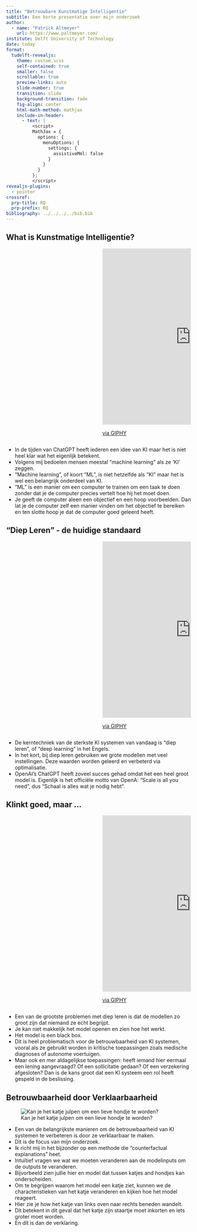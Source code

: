 ```yaml
---
title: "Betrouwbare Kunstmatige Intelligentie"
subtitle: Een korte presentatie over mijn onderzoek
author: 
  - name: "Patrick Altmeyer"
    url: https://www.paltmeyer.com/
institute: Delft University of Technology
date: today
format: 
  tudelft-revealjs:
    theme: custom.scss
    self-contained: true
    smaller: false
    scrollable: true
    preview-links: auto
    slide-number: true
    transition: slide
    background-transition: fade
    fig-align: center
    html-math-method: mathjax
    include-in-header:
      - text: |
          <script>
          MathJax = {
            options: {
              menuOptions: {
                settings: {
                  assistiveMml: false
                }
              }
            }
          };
          </script>
revealjs-plugins:
  - pointer
crossref: 
  prp-title: RQ
  prp-prefix: RQ
bibliography: ../../../../bib.bib
---
```


## What is Kunstmatige Intelligentie?

::::{.columns}::::
:::{.column width='50%'}
:::
:::{.column width='50%'}
<iframe src="https://giphy.com/embed/7VzgMsB6FLCilwS30v" width="480" height="480" frameBorder="0" class="giphy-embed" allowFullScreen></iframe><p><a href="https://giphy.com/gifs/visuals-network-connectivity-7VzgMsB6FLCilwS30v">via GIPHY</a></p>
:::
::::

::: {.notes}
- In de tijden van ChatGPT heeft iederen een idee van KI maar het is niet heel klar wat het eigenlijk betekent. 
- Volgens mij bedoelen mensen meestal "machine learning" als ze 'KI' zeggen.
- "Machine learning", of koort "ML", is niet hetzelfde als "KI" maar het is wel een belangrijk onderdeel van KI.
- "ML" is een manier om een computer te trainen om een taak te doen zonder dat je de computer precies vertelt hoe hij het moet doen.
- Je geeft de computer aleen een objectief en een hoop voorbeelden. Dan lat je de computer zelf een manier vinden om het objectief te bereiken en ten slotte hoop je dat de computer goed geleerd heeft.
:::

## "Diep Leren" - de huidige standaard

::::{.columns}::::
:::{.column width='50%'}
:::
:::{.column width='50%'}
<iframe src="https://giphy.com/embed/FrP0lAepi75Iq7TuIv" width="480" height="480" frameBorder="0" class="giphy-embed" allowFullScreen></iframe><p><a href="https://giphy.com/gifs/poseonfx-FrP0lAepi75Iq7TuIv">via GIPHY</a></p>
:::
::::

::: {.notes}

- De kerntechniek van de sterkste KI systemen van vandaag is "diep leren", of "deep learning" in het Engels.
- In het kort, bij diep leren gebruiken we grote modellen met veel instellingen. Deze waarden worden geleerd en verbeterd via optimalisatie.
- OpenAI's ChatGPT heeft zoveel succes gehad omdat het een heel groot model is. Eigenlijk is het officiële motto van OpenA: "Scale is all you need", dus "Schaal is alles wat je nodig hebt".

:::

## Klinkt goed, maar ...

::::{.columns}::::
:::{.column width='50%'}
:::
:::{.column width='50%'}
<iframe src="https://giphy.com/embed/tFbqLtkRIt7vMcY2V4" width="480" height="480" frameBorder="0" class="giphy-embed" allowFullScreen></iframe><p><a href="https://giphy.com/gifs/vraag-alliander-qirion-tFbqLtkRIt7vMcY2V4">via GIPHY</a></p>
:::
::::

::: {.notes}

- Een van de grootste problemen met diep leren is dat de modellen zo groot zijn dat niemand ze echt begrijpt.
- Je kan niet makkelijk het model openen en zien hoe het werkt.
- Het model is een black box.
- Dit is heel problematisch voor de betrouwbaarheid van KI systemen, vooral als ze gebruikt worden in kritische toepassingen zoals medische diagnoses of autonome voertuigen.
- Maar ook en mer aldagelijkse toepassingen: heeft iemand hier eermaal een lening aangevraagd? Of een sollicitatie gedaan? Of een verzekering afgesloten? Dan is de kans groot dat een KI systeem een rol heeft gespeld in de beslissing.

:::

## Betrouwbaarheid door Verklaarbaarheid

![Kan je het katje julpen om een lieve hondje te worden?](/blog/posts/individual-recourse-for-black-box-models/www/revise.gif)

::: {.notes}

- Een van de belangrijkste manieren om de betrouwbaarheid van KI systemen te verbeteren is door ze verklaarbaar te maken.
- Dit is de focus van mijn onderzoek.
- Ik richt mij in het bijzonder op een methode die "counterfactual explanations" heet.
- Intuïtief vragen we wat we moeten veranderen aan de modelinputs om de outputs te veranderen.
- Bijvorbeeld zien jullie hier en model dat tussen katjes and hondjes kan onderscheiden.
- Om te begrijpen waarom het model een katje ziet, kunnen we de characteristieken van het katje veranderen en kijken hoe het model reageert.
- Hier zie je how het katje van links oven naar rechts beneden wandelt.
- Dit betekent in dit geval dat het katje zijn staartje moet inkorten en iets groter moet worden.
- En dit is dan de verklaring.

:::